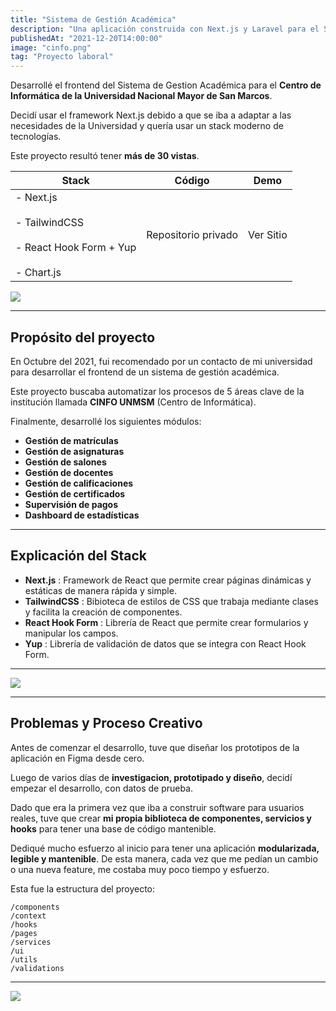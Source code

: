 ```yaml
---
title: "Sistema de Gestión Académica"
description: "Una aplicación construida con Next.js y Laravel para el Sistema de Gestión Académica de la Universidad Nacional Mayor de San Marcos - UNMSM"
publishedAt: "2021-12-20T14:00:00"
image: "cinfo.png"
tag: "Proyecto laboral"
---
```


Desarrollé el frontend del Sistema de Gestion Académica para el **Centro de Informática de la Universidad Nacional Mayor de San Marcos**.

Decidí usar el framework Next.js debido a que se iba a adaptar a las necesidades de la Universidad y quería usar un stack moderno de tecnologías.

Este proyecto resultó tener **más de 30 vistas**.

| Stack                                                                                       | Código                                                       | Demo                                                         |
| ------------------------------------------------------------------------------------------- | ------------------------------------------------------------ | ------------------------------------------------------------ |
| - Next.js<br /><br />- TailwindCSS<br /><br />- React Hook Form + Yup<br /><br />- Chart.js | <Anchor href="#" target="_self">Repositorio privado</Anchor> | <Anchor href="http://167.114.50.85/login">Ver Sitio</Anchor> |

<Image src="/cinfo.png" width={1764} height={1131} />

---

## Propósito del proyecto

En Octubre del 2021, fui recomendado por un contacto de mi universidad para desarrollar el frontend de un sistema de gestión académica.

Este proyecto buscaba automatizar los procesos de 5 áreas clave de la institución llamada **CINFO UNMSM** (<Anchor href="https://cinfo.unmsm.edu.pe/">Centro de Informática</Anchor>).

Finalmente, desarrollé los siguientes módulos:

- **Gestión de matrículas**
- **Gestión de asignaturas**
- **Gestión de salones**
- **Gestión de docentes**
- **Gestión de calificaciones**
- **Gestión de certificados**
- **Supervisión de pagos**
- **Dashboard de estadísticas**

---

## Explicación del Stack

- **Next.js** : Framework de React que permite crear páginas dinámicas y estáticas de manera rápida y simple.
- **TailwindCSS** : Bibioteca de estilos de CSS que trabaja mediante clases y facilita la creación de componentes.
- **React Hook Form** : Librería de React que permite crear formularios y manipular los campos.
- **Yup** : Librería de validación de datos que se integra con React Hook Form.

---

<Image src="/cinfo-browser.png" width={1792} height={977} />

---

## Problemas y Proceso Creativo

Antes de comenzar el desarrollo, tuve que diseñar <Anchor href="https://www.figma.com/file/PzdHzJ29K5D487oPZsCvuy/Cinfo?node-id=5%3A6">los prototipos de la aplicación en Figma</Anchor> desde cero.

Luego de varios días de **investigacion, prototipado y diseño**, decidí empezar el desarrollo, con datos de prueba.

Dado que era la primera vez que iba a construir software para usuarios reales, tuve que crear **mi propia biblioteca de componentes, servicios y hooks** para tener una base de código mantenible.

Dediqué mucho esfuerzo al inicio para tener una aplicación **modularizada, legible y mantenible**. De esta manera, cada vez que me pedían un cambio o una nueva feature, me costaba muy poco tiempo y esfuerzo.

Esta fue la estructura del proyecto:

```
/components
/context
/hooks
/pages
/services
/ui
/utils
/validations
```

---

<Image src="/cinfo-browser2.png" width={1792} height={977} />
